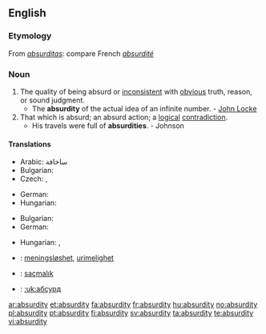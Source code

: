 ==English==

===Etymology===
From {{etyl|la}} ''[[absurditas]]'': compare French ''[[absurdité]]''

===Noun===
{{en-noun|absurdities}}

# The quality of being absurd or [[inconsistent]] with [[obvious]] truth, reason, or sound judgment.
#* The '''absurdity''' of the actual idea of an infinite number. - [[w:John Locke|John Locke]]
# That which is absurd; an absurd action; a [[logical]] [[contradiction]].
#* His travels were full of '''absurdities'''. - Johnson

====Translations====
{{trans-top|the quality of being absurd}}
* Arabic: ساخافة
* Bulgarian: {{t+|bg|абсурдност|tr=absúrdnost|sc=Cyrl}}
* Czech: {{t-|cs|absurdnost|f}}, {{t-|cs|absurdita|f}}
{{trans-mid}}
* German: {{t+|de|Absurdität|f}}
* Hungarian: {{t+|hu|abszurdum}}
{{trans-bottom}}
{{trans-top|an absurd action}}
* Bulgarian: {{t+|bg|абсурдност|tr=absúrdnost|sc=Cyrl}}
* German: {{t+|de|Absurdität|f}}
{{trans-mid}}
* Hungarian: {{t+|hu|abszurdum}}, {{t|hu|képtelenség}}
{{trans-bottom}}

{{checktrans-top}}
* {{ttbc|Norwegian}}: [[meningsløshet]], [[urimelighet]] {{c}}
* {{ttbc|Turkish}}: [[saçmalık]]
* {{ttbc|Ukrainian}}: [[:uk:абсурд]]
{{checktrans-bottom}}

[[ar:absurdity]]
[[et:absurdity]]
[[fa:absurdity]]
[[fr:absurdity]]
[[hu:absurdity]]
[[no:absurdity]]
[[pl:absurdity]]
[[pt:absurdity]]
[[fi:absurdity]]
[[sv:absurdity]]
[[ta:absurdity]]
[[te:absurdity]]
[[vi:absurdity]]